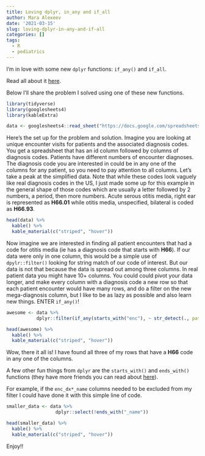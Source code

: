 ```yaml
---
title: Loving dplyr, in_any and if_all
author: Mara Alexeev
date: '2021-03-15'
slug: loving-dplyr-in-any-and-if-all
categories: []
tags:
  - R
  - pediatrics
---
```


I'm in love with some new `dplyr` functions: `if_any()` and `if_all`. 

Read all about it [here](https://www.tidyverse.org/blog/2021/02/dplyr-1-0-4-if-any/).

Below I'll share the problem I solved using one of these new functions. 

```r
library(tidyverse)
library(googlesheets4)
library(kableExtra)
```

```r
data <- googlesheets4::read_sheet("https://docs.google.com/spreadsheets/d/1TgPQTyVhV3tlrfo-Luw-fxBWLQ_LtQp9s5IV-1_9qMo/edit?usp=sharing", sheet = "Sheet1")
```

Here's the set up for the problem and solution. Imagine you are looking at unique encounter visits for patients and the associated diagnosis codes. You get a spreadsheet that has an id column followed by columns of diagnosis codes. Patients have different numbers of encounter diagnoses. The diagnosis code you are interested in could be in any one of the columns for any patient, so you need to pay attention to all columns. Let's take a peak at the simplified data. Note that while these codes look vaguely like real diagnosis codes in the US, I just made some up for this example in the general shape of those codes which are usually a letter followed by 2 numbers, a period, then more numbers. Acute serous otitis media, right ear is represented as **H66.01** while otitis media, unspecified, bilateral is coded as **H66.93**. 

```r

head(data) %>% 
  kable() %>%
  kable_material(c("striped", "hover"))

```

Now imagine we are interested in finding all patient encounters that had a code for otitis media (ie has a diagnosis code that starts with **H66**). If our data were only in one column, this would be a simple use of `dpylr::filter()` looking for string match of our code of interest. But our data is not that because the data is spread out among three columns. In real patient data you might have 10+ columns. You could could pivot your data longer, and make every column with a diagnosis code a new row so that each patient encounter would have many rows, and do a filter on the new mega-diagnosis column, but I like to be as lazy as possible and also learn new things. ENTER `if_any()`!

```r

awesome <- data %>%
           dplyr::filter(if_any(starts_with("enc"), ~ str_detect(., pattern = "H66")))

head(awesome) %>% 
  kable() %>%
  kable_material(c("striped", "hover"))
```

Wow, there it all is! I have found all three of my rows that have a **H66** code in any one of the columns.

A few other fun things from `dplyr` are the `starts_with()` and `ends_with()` functions (they have more friends you can read about [here](https://dplyr.tidyverse.org/reference/select.html)).

For example, if the `enc_dx*_name` columns needed to be excluded from my filter I could have done it with this simple line of code.

```r
smaller_data <- data %>%
                  dplyr::select(!ends_with("_name"))

head(smaller_data) %>% 
  kable() %>%
  kable_material(c("striped", "hover"))
```


Enjoy!!

